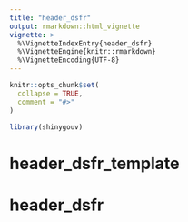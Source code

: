 ```yaml
---
title: "header_dsfr"
output: rmarkdown::html_vignette
vignette: >
  %\VignetteIndexEntry{header_dsfr}
  %\VignetteEngine{knitr::rmarkdown}
  %\VignetteEncoding{UTF-8}
---
```


```r
knitr::opts_chunk$set(
  collapse = TRUE,
  comment = "#>"
)
```

```r
library(shinygouv)
```

<!-- WARNING - This vignette is generated by {fusen} from /dev/v1.7.2/composant/flat_header.Rmd: do not edit by hand -->

# header_dsfr_template

    

  
  

  


# header_dsfr

